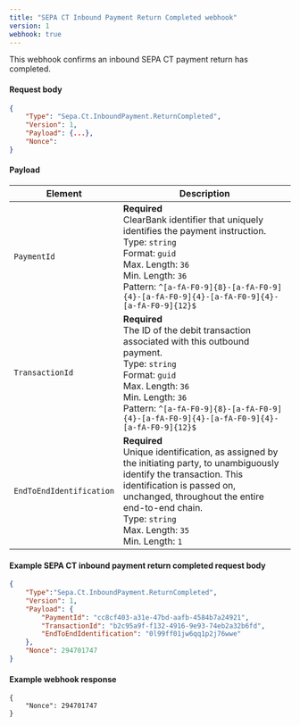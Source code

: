```yaml
---
title: "SEPA CT Inbound Payment Return Completed webhook"
version: 1
webhook: true
---
```


This webhook confirms an inbound SEPA CT payment return has completed.

#### Request body

```json
{
    "Type": "Sepa.Ct.InboundPayment.ReturnCompleted",
    "Version": 1,
    "Payload": {...},
    "Nonce":
}
```

#### Payload
| Element                 | Description     |
|-------------------------|-----------------|
|`PaymentId` |**Required**<br />ClearBank identifier that uniquely identifies the payment instruction.<br/>Type: `string`<br/>Format: `guid`<br/>Max. Length: `36`<br/>Min. Length: `36`<br /> Pattern: `^[a-fA-F0-9]{8}-[a-fA-F0-9]{4}-[a-fA-F0-9]{4}-[a-fA-F0-9]{4}-[a-fA-F0-9]{12}$` |
|`TransactionId` |**Required**<br />The ID of the debit transaction associated with this outbound payment.<br/>Type: `string`<br/>Format: `guid`<br/>Max. Length: `36`<br/>Min. Length: `36`<br />Pattern: `^[a-fA-F0-9]{8}-[a-fA-F0-9]{4}-[a-fA-F0-9]{4}-[a-fA-F0-9]{4}-[a-fA-F0-9]{12}$` |
|`EndToEndIdentification` |**Required**<br />Unique identification, as assigned by the initiating party, to unambiguously identify the transaction. This identification is passed on, unchanged, throughout the entire end-to-end chain.<br/>Type: `string`<br/>Max. Length: `35`<br/>Min. Length: `1` |

#### Example SEPA CT inbound payment return completed request body

```json
{
    "Type":"Sepa.Ct.InboundPayment.ReturnCompleted",
    "Version": 1,
    "Payload": {
        "PaymentId": "cc8cf403-a31e-47bd-aafb-4584b7a24921",
        "TransactionId": "b2c95a9f-f132-4916-9e93-74eb2a32b6fd",
        "EndToEndIdentification": "0l99ff01jw6qq1p2j76wwe"
    },
    "Nonce": 294701747
}
```

#### Example webhook response
```
{
    "Nonce": 294701747
}
```
